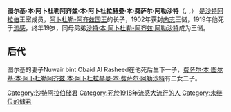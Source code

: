 {{Unreferenced|time=2014-06-06T08:39:58+00:00}}

{{Infobox royalty
| name = 图尔基·本·阿卜杜勒阿齐兹·阿勒沙特
| title = 
| image = Turki I bin Abdulaziz.jpg
| caption=
| spouse = Nuwair bint Obaid Al Rasheed
| issue = [[费萨尔·本·图尔基·本·阿卜杜勒阿齐兹·本·阿卜杜拉赫曼·本·费萨尔·阿勒沙特|费萨尔·本·图尔基·本·阿卜杜勒阿齐兹·本·阿卜杜拉赫曼·本·费萨尔·阿勒沙特]]                                                             
| full name = Turki bin Abdulaziz bin Abdul Rahman bin Faisal Al Saud                                                               
| styles =
| succession = [[沙特阿拉伯|沙特阿拉伯]][[储君|王储]]
| father= [[阿卜杜勒-阿齐兹·本·阿卜杜拉赫曼·本·费萨尔·阿勒沙特|阿卜杜勒-阿齐兹国王]]
| mother= Wadhah bint Muhammad bin 'Aqab
| birth_date = 1900年
| birth_place = [[File:Flag_of_Kuwait_1940-1961.png|22px]][[科威特酋长国|科威特酋长国]][[科威特市|科威特市]]
| death_date =1919年（18至19岁）
| death_place = [[File:Flag_of_the_Second_Saudi_State.svg|22px]][[内志与哈萨酋长国|内志与哈萨酋长国]][[利雅得|利雅得]]
| house= [[沙特阿拉伯王室|沙特阿拉伯王室]]
| religion= [[逊尼派|逊尼派]]
}}

'''图尔基·本·阿卜杜勒阿齐兹·本·阿卜杜拉赫曼·本·费萨尔·阿勒沙特'''（{{lang-ar|تركي الأول بن عبد العزيز آل سعود}}, ''{{transl|ar|DIN|Turkī l-ʾAwwal bin ʿAbd al-ʿAzīz Āl Saʿūd}}''，{{bd|1900年||1919年|}}） 是[[沙特阿拉伯|沙特阿拉伯]]王室成员，[[阿卜杜勒-阿齐兹·本·阿卜杜拉赫曼·本·费萨尔·阿勒沙特|阿卜杜勒-阿齐兹国王]]的长子，1902年获封[[内志与哈萨酋长国|内志]]王储，1919年他死于[[1918年流感大流行|流感]]，终年19岁，同母弟弟[[沙特·本·阿卜杜勒-阿齐兹·阿勒沙特|沙特·本·阿卜杜勒-阿齐兹·阿勒沙特]]成为王储。

== 后代 ==
图尔基的妻子Nuwair bint Obaid Al Rasheed在他死后生下一子，[[费萨尔·本·图尔基·本·阿卜杜勒阿齐兹·本·阿卜杜拉赫曼·本·费萨尔·阿勒沙特|费萨尔·本·图尔基·本·阿卜杜勒阿齐兹·本·阿卜杜拉赫曼·本·费萨尔·阿勒沙特]]有二女二子。

{{DEFAULTSORT:Saud, Turki bin AbdulaAziz Al}}
[[Category:沙特阿拉伯储君|Category:沙特阿拉伯储君]]
[[Category:死於1918年流感大流行的人|Category:死於1918年流感大流行的人]]
[[Category:未继位的储君|Category:未继位的储君]]